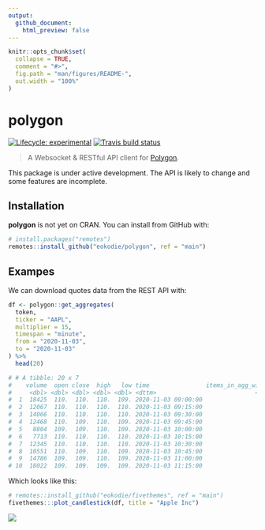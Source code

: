 ```yaml
---
output: 
  github_document:
    html_preview: false
---
```


<!-- README.md is generated from README.Rmd. Please edit that file -->

```r
knitr::opts_chunk$set(
  collapse = TRUE,
  comment = "#>",
  fig.path = "man/figures/README-",
  out.width = "100%"
)
```

# polygon

<div align="center">
<!-- hex -->
<!-- <img src="./man/figures/logo.png" height = "200px" /> -->

<!-- badges: start -->
<!-- Experimental -->
[![Lifecycle: experimental](https://img.shields.io/badge/lifecycle-experimental-orange.svg)](https://www.tidyverse.org/lifecycle/#experimental) [![Travis build status](https://travis-ci.org/eokodie/polygon.svg?branch=main)](https://travis-ci.org/eokodie/polygon) 

<!-- [![Codecov test coverage](https://codecov.io/gh/eokodie/polygon/branch/master/graph/badge.svg)](https://codecov.io/gh/eokodie/polygon?branch=main) -->
<!-- badges: end -->

<!-- links start -->
<!-- links end -->

</div>


> A Websocket & RESTful API client for [Polygon](https://polygon.io).

This package is under active development. The API is likely to change and some features are incomplete.

## Installation

**polygon** is not yet on CRAN. You can install from GitHub with:
```r
# install.packages("remotes")
remotes::install_github("eokodie/polygon", ref = "main")
```

## Exampes

We can download quotes data from the REST API with:
```r
df <- polygon::get_aggregates(
  token,
  ticker = "AAPL",
  multiplier = 15,
  timespan = "minute",
  from = "2020-11-03",
  to = "2020-11-03"
) %>%
  head(20)

# # A tibble: 20 x 7
#    volume  open close  high   low time                items_in_agg_window
#     <dbl> <dbl> <dbl> <dbl> <dbl> <dttm>                            <int>
#  1  18425  110.  110.  110.  109. 2020-11-03 09:00:00                 233
#  2  12067  110.  110.  110.  110. 2020-11-03 09:15:00                 182
#  3  14066  110.  110.  110.  110. 2020-11-03 09:30:00                 191
#  4  12468  110.  109.  110.  109. 2020-11-03 09:45:00                 176
#  5   8804  109.  109.  110.  109. 2020-11-03 10:00:00                 128
#  6   7713  110.  110.  110.  110. 2020-11-03 10:15:00                 123
#  7  12345  110.  110.  110.  110. 2020-11-03 10:30:00                 147
#  8  10551  110.  109.  110.  109. 2020-11-03 10:45:00                 152
#  9  14786  109.  109.  110.  109. 2020-11-03 11:00:00                 169
# 10  18022  109.  109.  109.  109. 2020-11-03 11:15:00                 178
```

Which looks like this:
```r
# remotes::install_github("eokodie/fivethemes", ref = "main")
fivethemes:::plot_candlestick(df, title = "Apple Inc")
```
![](man/figures/candles.png)
